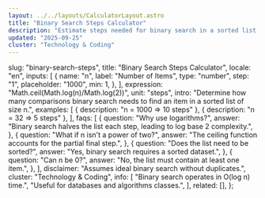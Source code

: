 ```yaml
---
layout: ../../layouts/CalculatorLayout.astro
title: "Binary Search Steps Calculator"
description: "Estimate steps needed for binary search in a sorted list."
updated: "2025-09-25"
cluster: "Technology & Coding"
---
```



  slug: "binary-search-steps",
  title: "Binary Search Steps Calculator",
  locale: "en",
  inputs: [
    {
      name: "n",
      label: "Number of Items",
      type: "number",
      step: "1",
      placeholder: "1000",
      min: 1,
    },
  ],
  expression: "Math.ceil(Math.log(n)/Math.log(2))",
  unit: "steps",
  intro:
    "Determine how many comparisons binary search needs to find an item in a sorted list of size n.",
  examples: [
    { description: "n = 1000 ⇒ 10 steps" },
    { description: "n = 32 ⇒ 5 steps" },
  ],
  faqs: [
    {
      question: "Why use logarithms?",
      answer:
        "Binary search halves the list each step, leading to log base 2 complexity.",
    },
    {
      question: "What if n isn't a power of two?",
      answer: "The ceiling function accounts for the partial final step.",
    },
    {
      question: "Does the list need to be sorted?",
      answer: "Yes, binary search requires a sorted dataset.",
    },
    {
      question: "Can n be 0?",
      answer: "No, the list must contain at least one item.",
    },
  ],
  disclaimer: "Assumes ideal binary search without duplicates.",
  cluster: "Technology & Coding",
  info: [
    "Binary search operates in O(log n) time.",
    "Useful for databases and algorithms classes.",
  ],
  related: [],
};

<Calculator schema={schema} />
